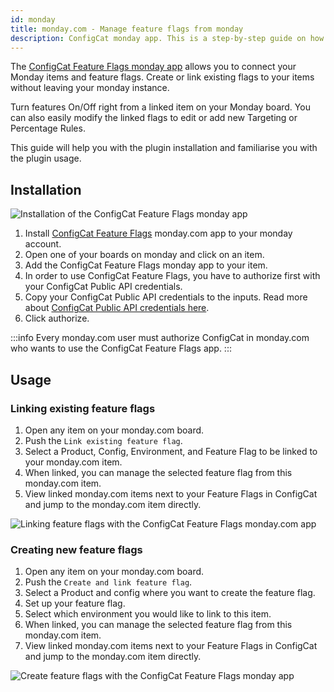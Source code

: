 ```yaml
---
id: monday
title: monday.com - Manage feature flags from monday
description: ConfigCat monday app. This is a step-by-step guide on how to connect and manage feature flags from monday.com boards and items.
---
```


The <a href="https://monday.com/marketplace/10000079" target="_blank">ConfigCat Feature Flags monday app</a> allows you to connect your Monday items and feature flags. Create or link existing flags to your items without leaving your monday instance.

Turn features On/Off right from a linked item on your Monday board. You can also easily modify the linked flags to edit or add new Targeting or Percentage Rules.

This guide will help you with the plugin installation and familiarise you with the plugin usage.

## Installation

<img src="/docs/assets/monday/v1/monday_auth.gif" className="zoomable" alt="Installation of the ConfigCat Feature Flags monday app" />

1. Install <a href="https://monday.com/marketplace/10000079" target="_blank">ConfigCat Feature Flags</a> monday.com app to your monday account.
2. Open one of your boards on monday and click on an item.
3. Add the ConfigCat Feature Flags monday app to your item.
4. In order to use ConfigCat Feature Flags, you have to authorize first with your ConfigCat Public API credentials.
5. Copy your ConfigCat Public API credentials to the inputs. Read more about <a href="https://app.configcat.com/my-account/public-api-credentials" target="_blank">ConfigCat Public API credentials here</a>.
6. Click authorize.

:::info
Every monday.com user must authorize ConfigCat in monday.com who wants to use the ConfigCat Feature Flags app.
:::

## Usage

### Linking existing feature flags

1. Open any item on your monday.com board.
2. Push the `Link existing feature flag`.
3. Select a Product, Config, Environment, and Feature Flag to be linked to your monday.com item.
4. When linked, you can manage the selected feature flag from this monday.com item.
5. View linked monday.com items next to your Feature Flags in ConfigCat and jump to the monday.com item directly.

<img src="/docs/assets/monday/v1/monday_link.gif" className="zoomable" alt="Linking feature flags with the ConfigCat Feature Flags monday.com app" />


### Creating new feature flags


1. Open any item on your monday.com board.
2. Push the `Create and link feature flag`.
3. Select a Product and config where you want to create the feature flag.
4. Set up your feature flag.
5. Select which environment you would like to link to this item.
6. When linked, you can manage the selected feature flag from this monday.com item.
7. View linked monday.com items next to your Feature Flags in ConfigCat and jump to the monday.com item directly.

<img src="/docs/assets/monday/v1/monday_create.gif" className="zoomable" alt="Create feature flags with the ConfigCat Feature Flags monday app" />
